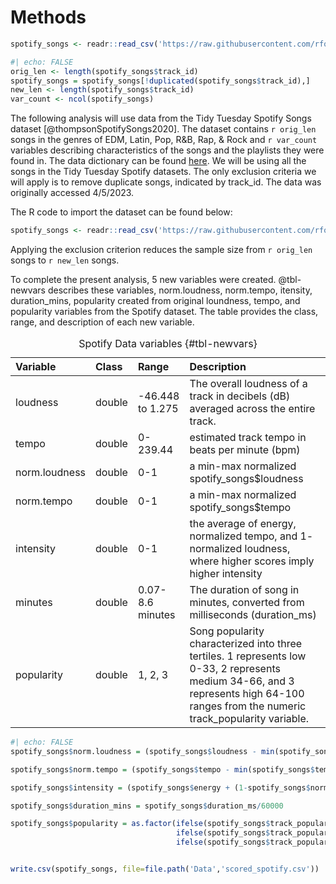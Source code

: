 # Methods {.unnumbered}

```r
spotify_songs <- readr::read_csv('https://raw.githubusercontent.com/rfordatascience/tidytuesday/master/data/2020/2020-01-21/spotify_songs.csv', show_col_types = FALSE)
```

```r
#| echo: FALSE
orig_len <- length(spotify_songs$track_id)
spotify_songs = spotify_songs[!duplicated(spotify_songs$track_id),]
new_len <- length(spotify_songs$track_id)
var_count <- ncol(spotify_songs)
```

The following analysis will use data from the Tidy Tuesday Spotify Songs dataset [@thompsonSpotifySongs2020]. The dataset contains `r orig_len` songs in the genres of EDM, Latin, Pop, R&B, Rap, & Rock and `r var_count` variables describing characteristics of the songs and the playlists they were found in. The data dictionary can be found [here](https://github.com/rfordatascience/tidytuesday/blob/master/data/2020/2020-01-21/readme.md#data-dictionary). We will be using all the songs in the Tidy Tuesday Spotify datasets. The only exclusion criteria we will apply is to remove duplicate songs, indicated by track_id. The data was originally accessed 4/5/2023.

The R code to import the dataset can be found below:

```r
spotify_songs <- readr::read_csv('https://raw.githubusercontent.com/rfordatascience/tidytuesday/master/data/2020/2020-01-21/spotify_songs.csv', show_col_types = FALSE)
```

Applying the exclusion criterion reduces the sample size from `r orig_len` songs to `r new_len` songs.

To complete the present analysis, 5 new variables were created. @tbl-newvars describes these variables, norm.loudness, norm.tempo, itensity, duration_mins, popularity created from original loundness, tempo, and popularity variables from the Spotify dataset. The table provides the class, range, and description of each new variable.

| Variable      | Class  | Range            | Description                                                                                                                                                                          |
|:--------|:--------|:--------|:----------------------------------------------|
| loudness      | double | -46.448 to 1.275 | The overall loudness of a track in decibels (dB) averaged across the entire track.                                                                                                   |
| tempo         | double | 0-239.44         | estimated track tempo in beats per minute (bpm)                                                                                                                                      |
| norm.loudness | double | 0-1              | a min-max normalized spotify_songs\$loudness                                                                                                                                         |
| norm.tempo    | double | 0-1              | a min-max normalized spotify_songs\$tempo                                                                                                                                            |
| intensity     | double | 0-1              | the average of energy, normalized tempo, and 1- normalized loudness, where higher scores imply higher intensity                                                                      |
| minutes       | double | 0.07-8.6 minutes | The duration of song in minutes, converted from milliseconds (duration_ms)                                                                                                           |
| popularity    | double | 1, 2, 3          | Song popularity characterized into three tertiles. 1 represents low 0-33, 2 represents medium 34-66, and 3 represents high 64-100 ranges from the numeric track_popularity variable. |

: Spotify Data variables {#tbl-newvars}

```r
#| echo: FALSE
spotify_songs$norm.loudness = (spotify_songs$loudness - min(spotify_songs$loudness)) / (max(spotify_songs$loudness) - min(spotify_songs$loudness))

spotify_songs$norm.tempo = (spotify_songs$tempo - min(spotify_songs$tempo)) / (max(spotify_songs$tempo) - min(spotify_songs$tempo))

spotify_songs$intensity = (spotify_songs$energy + (1-spotify_songs$norm.loudness) + spotify_songs$norm.tempo)/3

spotify_songs$duration_mins = spotify_songs$duration_ms/60000

spotify_songs$popularity = as.factor(ifelse(spotify_songs$track_popularity <= 33, 1, 
                                     ifelse(spotify_songs$track_popularity <= 66, 2,
                                     ifelse(spotify_songs$track_popularity <= 100, 3))))


write.csv(spotify_songs, file=file.path('Data','scored_spotify.csv'))
```
